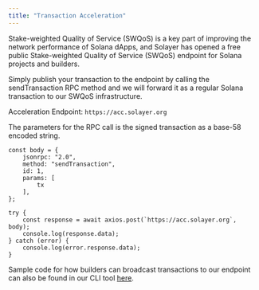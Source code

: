 ```yaml
---
title: "Transaction Acceleration"
---
```


Stake-weighted Quality of Service (SWQoS) is a key part of improving the network performance of Solana dApps, and Solayer has opened a free public Stake-weighted Quality of Service (SWQoS) endpoint for Solana projects and builders.

Simply publish your transaction to the endpoint by calling the sendTransaction RPC method and we will forward it as a regular Solana transaction to our SWQoS infrastructure.

Acceleration Endpoint:
```https://acc.solayer.org```

The parameters for the RPC call is the signed transaction as a base-58 encoded string.

```
const body = {
    jsonrpc: "2.0",
    method: "sendTransaction",
    id: 1,
    params: [
        tx
    ],
};

try {
    const response = await axios.post(`https://acc.solayer.org`, body);
    console.log(response.data);
} catch (error) {
    console.log(error.response.data);
}
```

Sample code for how builders can broadcast transactions to our endpoint can also be found in our CLI tool [here](https://github.com/solayer-labs/solayer-cli/tree/main/swqos).
